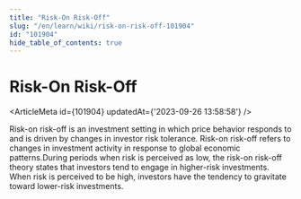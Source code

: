 ```yaml
---
title: "Risk-On Risk-Off"
slug: "/en/learn/wiki/risk-on-risk-off-101904"
id: "101904"
hide_table_of_contents: true
---
```



# Risk-On Risk-Off

<ArticleMeta id={101904} updatedAt={'2023-09-26 13:58:58'} />
<div className='border-solid border-b border-t-0 my-4 border-[var(--ifm-color-gray-300)]' />

Risk-on risk-off is an investment setting in which price behavior responds to and is driven by changes in investor risk tolerance. Risk-on risk-off refers to changes in investment activity in response to global economic patterns.During periods when risk is perceived as low, the risk-on risk-off theory states that investors tend to engage in higher-risk investments. When risk is perceived to be high, investors have the tendency to gravitate toward lower-risk investments.
